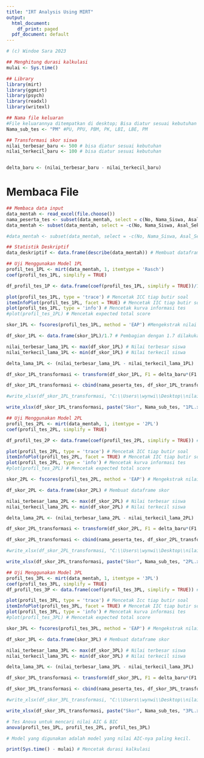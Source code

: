 ```yaml
---
title: "IRT Analysis Using MIRT"
output:
  html_document:
    df_print: paged
  pdf_document: default
---
```


```r
# (c) Windoe Sara 2023

## Menghitung durasi kalkulasi
mulai <- Sys.time()

## Library
library(mirt)
library(ggmirt)
library(psych)
library(readxl)
library(writexl)

## Nama file keluaran
#File keluarannya ditempatkan di desktop; Bisa diatur sesuai kebutuhan
Nama_sub_tes <- "PM" #PU, PPU, PBM, PK, LBI, LBE, PM

## Transformasi skor siswa
nilai_terbesar_baru <- 500 # bisa diatur sesuai kebutuhan
nilai_terkecil_baru <- 100 # bisa diatur sesuai kebutuhan


delta_baru <- (nilai_terbesar_baru - nilai_terkecil_baru)

```
# Membaca File

```r
## Membaca data input
data_mentah <- read_excel(file.choose())
nama_peserta_tes <- subset(data_mentah, select = c(No, Nama_Siswa, Asal_Sekolah)) # Membuat kolom berisi nama siswa dan asal sekolah.
data_mentah <- subset(data_mentah, select = -c(No, Nama_Siswa, Asal_Sekolah, Total_Benar, Total_Salah)) # Menghilangkan kolom nama peserta (Students) dan soal.

#data_mentah <- subset(data_mentah, select = -c(No, Nama_Siswa, Asal_Sekolah, Soal_1, Soal_10, Soal_11, Soal_20, Soal_21, Soal_30, Total_Benar, Total_Salah)) # Menghilangkan kolom nama peserta (Students) dan soal.

```

```r
## Statistik Deskriptif
data_deskriptif <- data.frame(describe(data_mentah)) # Membuat dataframe yang berisi data-data hasil pengolahan statistik deskriptif.
```

```r
## Uji Menggunakan Model 1PL
profil_tes_1PL <- mirt(data_mentah, 1, itemtype = 'Rasch') 
coef(profil_tes_1PL, simplify = TRUE)

df_profil_tes_1P <- data.frame(coef(profil_tes_1PL, simplify = TRUE))/1.7 # Pembagian dengan 1.7 dilakukan untuk memperoleh nilai b

plot(profil_tes_1PL, type = 'trace') # Mencetak ICC tiap butir soal
itemInfoPlot(profil_tes_1PL, facet = TRUE) # Mencetak IIC tiap butir soal
plot(profil_tes_1PL, type = 'info') # Mencetak kurva informasi tes
#plot(profil_tes_1PL) # Mencetak expected total score

skor_1PL <- fscores(profil_tes_1PL, method = 'EAP') #Mengekstrak nilai dari setiap siswa

df_skor_1PL <- data.frame(skor_1PL)/1.7 # Pembagian dengan 1.7 dilakukan untuk memperoleh nilai theta.

nilai_terbesar_lama_1PL <- max(df_skor_1PL) # Nilai terbesar siswa
nilai_terkecil_lama_1PL <- min(df_skor_1PL) # Nilai terkecil siswa

delta_lama_1PL <- (nilai_terbesar_lama_1PL - nilai_terkecil_lama_1PL)

df_skor_1PL_transformasi <- transform(df_skor_1PL, F1 = delta_baru*(F1 - nilai_terkecil_lama_1PL)/delta_lama_1PL + nilai_terkecil_baru) # Konversi ke skor baru.

df_skor_1PL_transformasi <- cbind(nama_peserta_tes, df_skor_1PL_transformasi) # Menggabungkan kolom nama siswa dengan skor siswa yang sudah terkonversi.

#write_xlsx(df_skor_1PL_transformasi, "C:\\Users\\wynwi\\Desktop\\nilai_tes_1PL.xlsx") # Ekspor file excel ke direktori users\wynwi\...

write_xlsx(df_skor_1PL_transformasi, paste("Skor", Nama_sub_tes, "1PL.xlsx",sep="_")) # Ekspor file excel ke directori yang sama dengan mirt_based_IRT_program

```


```r
## Uji Menggunakan Model 2PL
profil_tes_2PL <- mirt(data_mentah, 1, itemtype = '2PL')
coef(profil_tes_2PL, simplify = TRUE)

df_profil_tes_2P <- data.frame(coef(profil_tes_2PL, simplify = TRUE)) # Membuat dataframe untuk profil butir soal

plot(profil_tes_2PL, type = 'trace') # Mencetak ICC tiap butir soal
itemInfoPlot(profil_tes_2PL, facet = TRUE) # Mencetak IIC tiap butir soal
plot(profil_tes_2PL, type = 'info') # Mencetak kurva informasi tes
#plot(profil_tes_2PL) # Mencetak expected total score

skor_2PL <- fscores(profil_tes_2PL, method = 'EAP') # Mengekstrak nilai dari setiap siswa

df_skor_2PL <- data.frame(skor_2PL) # Membuat dataframe skor

nilai_terbesar_lama_2PL <- max(df_skor_2PL) # Nilai terbesar siswa
nilai_terkecil_lama_2PL <- min(df_skor_2PL) # Nilai terkecil siswa

delta_lama_2PL <- (nilai_terbesar_lama_2PL - nilai_terkecil_lama_2PL)

df_skor_2PL_transformasi <- transform(df_skor_2PL, F1 = delta_baru*(F1 - nilai_terkecil_lama_2PL)/delta_lama_2PL + nilai_terkecil_baru) # Konversi ke skor baru.

df_skor_2PL_transformasi <- cbind(nama_peserta_tes, df_skor_2PL_transformasi) # Menggabungkan kolom nama siswa dengan skor siswa yang sudah terkonversi.

#write_xlsx(df_skor_2PL_transformasi, "C:\\Users\\wynwi\\Desktop\\nilai_tes_2PL.xlsx") # Ekspor ke file excel

write_xlsx(df_skor_2PL_transformasi, paste("Skor", Nama_sub_tes, "2PL.xlsx",sep="_")) # Ekspor file excel ke directori yang sama dengan mirt_based_IRT_program

```

```r
## Uji Menggunakan Model 3PL
profil_tes_3PL <- mirt(data_mentah, 1, itemtype = '3PL')
coef(profil_tes_3PL, simplify = TRUE)
df_profil_tes_3P <- data.frame(coef(profil_tes_3PL, simplify = TRUE)) # Membuat dataframe untuk profil soal

plot(profil_tes_3PL, type = 'trace') # Mencetak Icc tiap butir soal
itemInfoPlot(profil_tes_3PL, facet = TRUE) # Mencetak IIC tiap butir soal
plot(profil_tes_3PL, type = 'info') # Mencetak kurva informasi tes
#plot(profil_tes_3PL) # Mencetak expected total score

skor_3PL <- fscores(profil_tes_3PL, method = 'EAP') # Mengekstrak nilai dari setiap siswa

df_skor_3PL <- data.frame(skor_3PL) # Membuat dataframe skor

nilai_terbesar_lama_3PL <- max(df_skor_3PL) # Nilai terbesar siswa
nilai_terkecil_lama_3PL <- min(df_skor_3PL) # Nilai terkecil siswa

delta_lama_3PL <- (nilai_terbesar_lama_3PL - nilai_terkecil_lama_3PL)

df_skor_3PL_transformasi <- transform(df_skor_3PL, F1 = delta_baru*(F1 - nilai_terkecil_lama_3PL)/delta_lama_3PL + nilai_terkecil_baru) # Konversi ke skor baru.

df_skor_3PL_transformasi <- cbind(nama_peserta_tes, df_skor_3PL_transformasi) # Menggabungkan kolom nama siswa dengan skor siswa yang sudah terkonversi.

#write_xlsx(df_skor_3PL_transformasi, "C:\\Users\\wynwi\\Desktop\\nilai_tes_3PL.xlsx") # Ekspor ke file excel

write_xlsx(df_skor_3PL_transformasi, paste("Skor", Nama_sub_tes, "3PL.xlsx",sep="_")) # Ekspor file excel ke directori yang sama dengan mirt_based_IRT_program

```

```r
# Tes Anova untuk mencari nilai AIC & BIC
anova(profil_tes_1PL, profil_tes_2PL, profil_tes_3PL)

# Model yang digunakan adalah model yang nilai AIC-nya paling kecil.

print(Sys.time() - mulai) # Mencetak durasi kalkulasi
```

